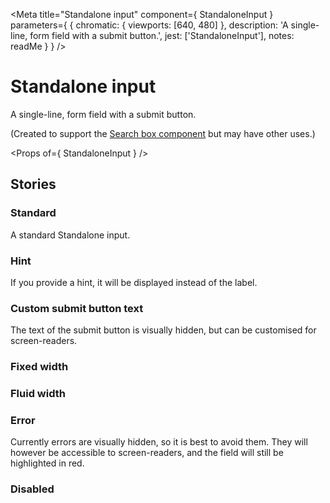 
<Meta
  title="Standalone input"
  component={ StandaloneInput }
  parameters={ {
    chromatic: { viewports: [640, 480] },
    description: 'A single-line, form field with a submit button.',
    jest: ['StandaloneInput'],
    notes: readMe
  } }
/>

# Standalone input

<p><Tag text="Unofficial" /> <Tag text="Experimental" /></p>

A single-line, form field with a submit button.

(Created to support the [Search box component] but may have other uses.)

<Preview withToolbar>
  <Story name="StandaloneInput">
    <StandaloneInput
      label="Your message"
      name="message"
      button="Send"
    />
  </Story>
</Preview>

<Props of={ StandaloneInput } />


## Stories
### Standard

A standard Standalone input.

<Preview>
  <Story name="Standard">
    <StandaloneInput name="message" label="Message" />
  </Story>
</Preview>


### Hint

If you provide a hint, it will be displayed instead of the label.

<Preview>
  <Story name="Hint">
    <StandaloneInput name="message" label="Message" hint="What do you want to say?" />
  </Story>
</Preview>


### Custom submit button text

The text of the submit button is visually hidden, but can be customised for screen-readers.

<Preview>
  <Story name="Custom button">
    <StandaloneInput name="message" label="Message" button="Send" />
  </Story>
</Preview>


### Fixed width

<Preview>
  <Story name="Fixed width">
    <StandaloneInput name="message" label="Message" width="10" />
  </Story>
</Preview>


### Fluid width

<Preview>
  <Story name="Fluid width">
    <StandaloneInput name="message" label="Message" className="govuk-!-width-one-half" />
  </Story>
</Preview>


### Error

Currently errors are visually hidden, so it is best to avoid them. They will however be accessible to screen-readers, and the field will still be highlighted in red.

<Preview>
  <Story name="Error">
    <StandaloneInput name="message" label="Message" error="Something went wrong" />
  </Story>
</Preview>


### Disabled

<Preview>
  <Story name="Disabled">
    <StandaloneInput name="message" label="Message" disabled />
  </Story>
</Preview>


[Search box component]: /components?name=Search%20box
